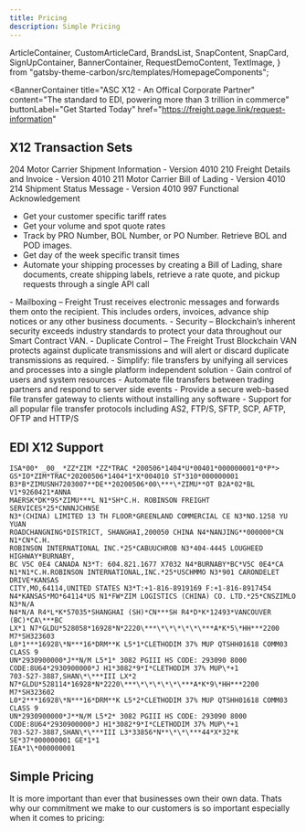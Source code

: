 ```yaml
---
title: Pricing
description: Simple Pricing
---
```


<!-- SPDX-License-Identifier: Apache-2.0
SPDXVersion: SPDX-2.2
SPDX-FileCopyrightText: Copyright 2020 FreightTrust and Clearing Corporation -->

<!-- SPDX-License-Identifier: Apache-2.0
SPDXVersion: SPDX-2.2
SPDX-FileCopyrightText: Copyright 2020 FreightTrust and Clearing Corporation -->

  ArticleContainer,
  CustomArticleCard,
  BrandsList,
  SnapContent,
  SnapCard,
  SignUpContainer,
  BannerContainer,
  RequestDemoContent,
  TextImage,
} from "gatsby-theme-carbon/src/templates/HomepageComponents";


<BannerContainer
  title="ASC X12 - An Offical Corporate Partner"
  content="The standard to EDI, powering more than 3 trillion in commerce"
  buttonLabel="Get Started Today"
  href="https://freight.page.link/request-information"
></BannerContainer>

## X12 Transaction Sets

<Accordion>
<AccordionItem title="ASC X12">


204 Motor Carrier Shipment Information - Version 4010 210 Freight Details and
Invoice - Version 4010 211 Motor Carrier Bill of Lading - Version 4010 214
Shipment Status Message - Version 4010 997 Functional Acknowledgement

- Get your customer specific tariff rates
- Get your volume and spot quote rates
- Track by PRO Number, BOL Number, or PO Number. Retrieve BOL and POD images.
- Get day of the week specific transit times
- Automate your shipping processes by creating a Bill of Lading, share
  documents, create shipping labels, retrieve a rate quote, and pickup requests
  through a single API call

</AccordionItem>
  <AccordionItem title="Secure by Default">
- Mailboxing – Freight Trust receives electronic messages and forwards them onto the recipient. This includes orders, invoices, advance ship notices or any other business documents.
- Security – Blockchain’s inherent security exceeds industry standards to protect your data throughout our Smart Contract VAN.
- Duplicate Control – The Freight Trust Blockchain VAN protects against duplicate transmissions and will alert or discard duplicate transmissions as required.


  </AccordionItem>


  <AccordionItem title="Multiple Protocol Support">
- Simplify: file transfers by unifying all services and processes into a single platform independent solution
- Gain control of users and system resources
- Automate file transfers between trading partners and respond to server side events
- Provide a secure web-based file transfer gateway to clients without installing any software
- Support for all popular file transfer protocols including AS2, FTP/S, SFTP, SCP, AFTP, OFTP and HTTP/S


  </AccordionItem>
</Accordion>


## EDI X12 Support

```mdx path=components/Accordion/Accordion.js src=https://github.com/carbon-design-system/gatsby-theme-carbon/tree/main/packages/gatsby-theme-carbon/src/components/Accordion
ISA*00* _00_ *ZZ*ZIM *ZZ*TRAC *200506*1404*U*00401*000000001*0*P*>
GS*IO*ZIM*TRAC*20200506*1404*1*X*004010 ST*310*000000001
B3*B*ZIMUSNH7203007**DE**20200506*00\***\*ZIMU**OT B2A*02*BL V1*9260421*ANNA
MAERSK*DK*9S*ZIMU***L N1*SH*C.H. ROBINSON FREIGHT SERVICES*25*CNNNJCHNSE
N3*(CHINA) LIMITED 13 TH FLOOR*GREENLAND COMMERCIAL CE N3*NO.1258 YU YUAN
ROADCHANGNING*DISTRICT, SHANGHAI,200050 CHINA N4*NANJING**000000*CN N1*CN*C.H.
ROBINSON INTERNATIONAL INC.*25*CABUUCHROB N3*404-4445 LOUGHEED HIGHWAY*BURNABY,
BC V5C 0E4 CANADA N3*T: 604.821.1677 X7032 N4*BURNABY*BC*V5C 0E4*CA
N1*N1*C.H.ROBINSON INTERNATIONAL,INC.*25*USCHMMO N3*901 CARONDELET DRIVE*KANSAS
CITY,MO,64114,UNITED STATES N3*T:+1-816-8919169 F:+1-816-8917454
N4*KANSAS*MO*64114*US N1*FW*ZIM LOGISTICS (CHINA) CO. LTD.*25*CNSZIMLO N3*N/A
N4*N/A R4*L*K*57035*SHANGHAI (SH)*CN***SH R4*D*K*12493*VANCOUVER (BC)*CA\***BC
LX*1 N7*GLDU*528058*16928*N*2220\***\*\*\*\*\*\***A*K*5\*HH***2200 M7*SH323603
L0*1***16928\*N***16*DRM**K L5*1*CLETHODIM 37% MUP QTSHH01618 COMM03 CLASS 9
UN*2930900000*J**N/M L5*1* 3082 PGIII HS CODE: 293090 8000
CODE:8U64*2930900000*J H1*3082*9*I*CLETHODIM 37% MUP\*+1
703-527-3887,SHAN\*\***III LX*2
N7*GLDU*528114*16928*N*2220\***\*\*\*\*\*\***A*K*9\*HH***2200 M7*SH323602
L0*2***16928\*N***16*DRM**K L5*2*CLETHODIM 37% MUP QTSHH01618 COMM03 CLASS 9
UN*2930900000*J**N/M L5*2* 3082 PGIII HS CODE: 293090 8000
CODE:8U64*2930900000*J H1*3082*9*I*CLETHODIM 37% MUP\*+1
703-527-3887,SHAN\*\***III L3*33856*N**\*\*\***44*X*32*K SE*37*000000001 GE*1*1
IEA*1\*000000001
```

## Simple Pricing

<Row>
<Column colMd={3} colLg={5}>


It is more important than ever that businesses own their own data. Thats why our
commitment we make to our customers is so important especially when it comes to
pricing:

</Column>
</Row>

